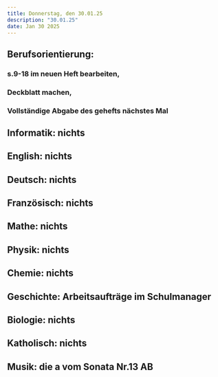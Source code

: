 ```yaml
---
title: Donnerstag, den 30.01.25
description: "30.01.25"
date: Jan 30 2025
---
```

## Berufsorientierung: 
###    s.9-18 im neuen Heft bearbeiten,
###    Deckblatt machen, 
###    Vollständige Abgabe des gehefts nächstes Mal
## Informatik: nichts
## English: nichts
## Deutsch: nichts
## Französisch: nichts
## Mathe: nichts
## Physik: nichts
## Chemie: nichts
## Geschichte: Arbeitsaufträge im Schulmanager
## Biologie: nichts
## Katholisch: nichts
## Musik: die a vom Sonata Nr.13 AB